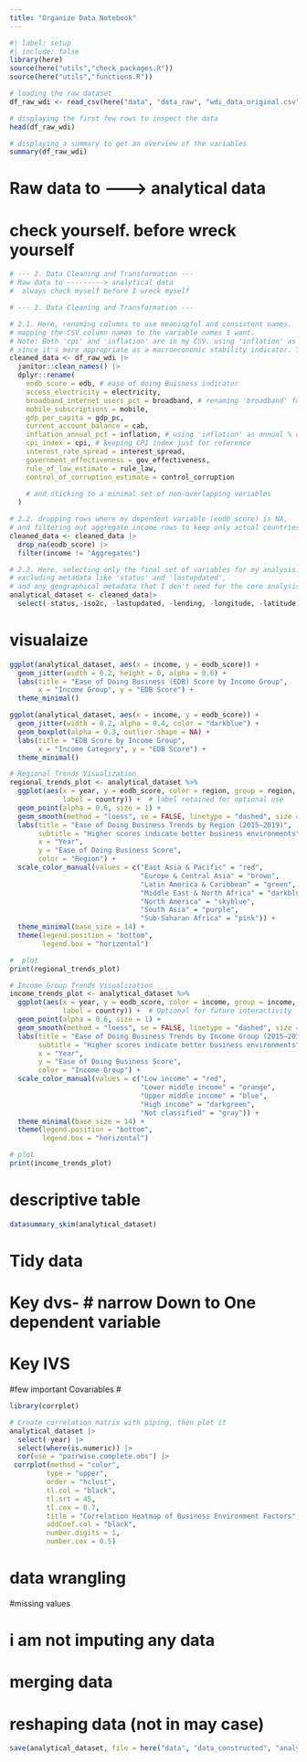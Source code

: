 ```yaml
---
title: "Organize Data Notebook"
---
```


```r
#| label: setup
#| include: false
library(here)
source(here("utils","check_packages.R"))
source(here("utils","functions.R"))
```

```r
# loading the raw dataset
df_raw_wdi <- read_csv(here("data", "data_raw", "wdi_data_original.csv"))

# displaying the first few rows to inspect the data
head(df_raw_wdi)

# displaying a summary to get an overview of the variables
summary(df_raw_wdi)

```
# Raw data to ---------> analytical data
# check yourself. before wreck yourself
```r
# --- 2. Data Cleaning and Transformation ---
# Raw data to ---------> analytical data
#  always check myself before I wreck myself

# --- 2. Data Cleaning and Transformation ---

# 2.1. Here, renaming columns to use meaningful and consistent names.
# mapping the CSV column names to the variable names I want.
# Note: Both 'cpi' and 'inflation' are in my CSV. using 'inflation' as the annual % change,
# since it's more appropriate as a macroeconomic stability indicator. The CPI index is just for reference.
cleaned_data <- df_raw_wdi |>
  janitor::clean_names() |>
  dplyr::rename(
    eodb_score = edb, # ease of doing Buisness indicator
    access_electricity = electricity,
    broadband_internet_users_pct = broadband, # renaming 'broadband' for clarity
    mobile_subscriptions = mobile,
    gdp_per_capita = gdp_pc,
    current_account_balance = cab,
    inflation_annual_pct = inflation, # using 'inflation' as annual % change
    cpi_index = cpi, # keeping CPI index just for reference
    interest_rate_spread = interest_spread,
    government_effectiveness = gov_effectiveness,
    rule_of_law_estimate = rule_law,
    control_of_corruption_estimate = control_corruption
    
    # and sticking to a minimal set of non-overlapping variables
  )

# 2.2. dropping rows where my dependent variable (eodb_score) is NA,
# and filtering out aggregate income rows to keep only actual countries.
cleaned_data <- cleaned_data |>
  drop_na(eodb_score) |>
  filter(income != "Aggregates")

# 2.3. Here, selecting only the final set of variables for my analysis.
# excluding metadata like 'status' and 'lastupdated',
# and any geographical metadata that I don't need for the core analysis, but keeping country identifiers.
analytical_dataset <- cleaned_data|>
  select(-status,-iso2c, -lastupdated, -lending, -longitude, -latitude,-interest_rate_spread)

```

# visualaize 

```r
ggplot(analytical_dataset, aes(x = income, y = eodb_score)) +
  geom_jitter(width = 0.2, height = 0, alpha = 0.6) +
  labs(title = "Ease of Doing Business (EDB) Score by Income Group",
       x = "Income Group", y = "EDB Score") +
  theme_minimal()

```

```r
ggplot(analytical_dataset, aes(x = income, y = eodb_score)) +
  geom_jitter(width = 0.2, alpha = 0.4, color = "darkblue") +
  geom_boxplot(alpha = 0.3, outlier.shape = NA) +
  labs(title = "EDB Score by Income Group",
       x = "Income Category", y = "EDB Score") +
  theme_minimal()

```

```r
# Regional Trends Visualization 
regional_trends_plot <- analytical_dataset %>%
  ggplot(aes(x = year, y = eodb_score, color = region, group = region,
             label = country)) +  # label retained for optional use
  geom_point(alpha = 0.6, size = 1) +
  geom_smooth(method = "loess", se = FALSE, linetype = "dashed", size = 1) +
  labs(title = "Ease of Doing Business Trends by Region (2015–2019)",
       subtitle = "Higher scores indicate better business environments",
       x = "Year",
       y = "Ease of Doing Business Score",
       color = "Region") +
  scale_color_manual(values = c("East Asia & Pacific" = "red",
                                "Europe & Central Asia" = "brown",
                                "Latin America & Caribbean" = "green",
                                "Middle East & North Africa" = "darkblue",
                                "North America" = "skyblue",
                                "South Asia" = "purple",
                                "Sub-Saharan Africa" = "pink")) +
  theme_minimal(base_size = 14) +
  theme(legend.position = "bottom",
        legend.box = "horizontal")

#  plot
print(regional_trends_plot)
```

```r
# Income Group Trends Visualization
income_trends_plot <- analytical_dataset %>%
  ggplot(aes(x = year, y = eodb_score, color = income, group = income,
             label = country)) +  # Optional for future interactivity
  geom_point(alpha = 0.6, size = 1) +
  geom_smooth(method = "loess", se = FALSE, linetype = "dashed", size = 1) +
  labs(title = "Ease of Doing Business Trends by Income Group (2015–2019)",
       subtitle = "Higher scores indicate better business environments",
       x = "Year",
       y = "Ease of Doing Business Score",
       color = "Income Group") +
  scale_color_manual(values = c("Low income" = "red",
                                "Lower middle income" = "orange",
                                "Upper middle income" = "blue",
                                "High income" = "darkgreen",
                                "Not classified" = "gray")) +
  theme_minimal(base_size = 14) +
  theme(legend.position = "bottom",
        legend.box = "horizontal")

# plot
print(income_trends_plot)

```



# descriptive table


```r
datasummary_skim(analytical_dataset)
```



# Tidy data
# Key dvs- # narrow Down to One dependent variable
# Key IVS
#few important Covariables
# 
```r
library(corrplot)

# Create correlation matrix with piping, then plot it
analytical_dataset |>
  select(-year) |>
  select(where(is.numeric)) |>
  cor(use = "pairwise.complete.obs") |>
 corrplot(method = "color", 
         type = "upper", 
         order = "hclust", 
         tl.col = "black",
         tl.srt = 45,
         tl.cex = 0.7,
         title = "Correlation Heatmap of Business Environment Factors",
         addCoef.col = "black",   
         number.digits = 1,       
         number.cex = 0.5)    
```

# data wrangling

#missing values

# i am not imputing any data

# merging data

# reshaping data (not in may case)



```r

save(analytical_dataset, file = here("data", "data_constructed", "analytical_data.RData"))

```


